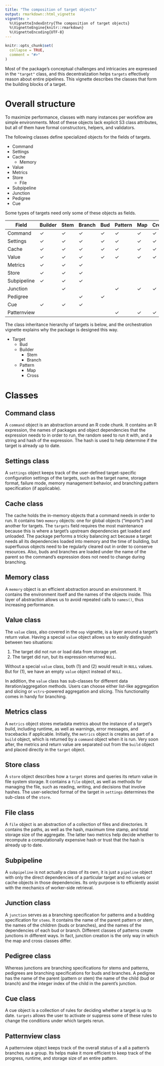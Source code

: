 ```yaml
---
title: "The composition of target objects"
output: rmarkdown::html_vignette
vignette: >
  %\VignetteIndexEntry{The composition of target objects}
  %\VignetteEngine{knitr::rmarkdown}
  %\VignetteEncoding{UTF-8}
---
```


```r
knitr::opts_chunk$set(
  collapse = TRUE,
  comment = "#>"
)
```

Most of the package's conceptual challenges and intricacies are expressed in the `"target"` class, and this decentralization helps `targets` effectively reason about entire pipelines. This vignette describes the classes that form the building blocks of a target.

# Overall structure

To maximize performance, classes with many instances per workflow are simple environments. Most of these objects lack explicit S3 class attributes, but all of them have formal constructors, helpers, and validators.

The following classes define specialized objects for the fields of targets.

* Command
* Settings
* Cache
    * Memory
* Value
* Metrics
* Store
    * File
* Subpipeline
* Junction
* Pedigree
* Cue

Some types of targets need only some of these objects as fields.

Field | Builder | Stem | Branch | Bud | Pattern | Map | Cross
---|---|---|---|---|---|---|---|
Command | ✓ | ✓ | ✓ | ✓ | ✓ | ✓ | ✓ | 
Settings | ✓ | ✓ | ✓ | ✓ | ✓ | ✓ | ✓ | 
Cache | ✓ | ✓ | ✓ | ✓ | ✓ | ✓ | ✓ | 
Value | ✓ | ✓ | ✓ | ✓ | ✓ | ✓ | ✓ | 
Metrics | ✓ | ✓ | ✓ | | | | |
Store | ✓ | ✓ | ✓ | | | | |
Subpipeline | ✓ | ✓ | ✓ |  | | | |
Junction |  | ✓ |  | | ✓ | ✓ | ✓ | 
Pedigree |  |  | ✓ | ✓ | | | |
Cue | ✓ | ✓ | ✓ | | | | |
Patternview | | | | | ✓ | ✓ | ✓ | 

The class inheritance hierarchy of targets is below, and the orchestration vignette explains why the package is designed this way.

* Target
    * Bud
    * Builder
        * Stem
        * Branch
    * Pattern
        * Map
        * Cross

# Classes

## Command class

A `command` object is an abstraction around an R code chunk. It contains an R expression, the names of packages and object dependencies that the expression needs to in order to run, the random seed to run it with, and a string and hash of the expression. The hash is used to help determine if the target is already up to date.

## Settings class

A `settings` object keeps track of the user-defined target-specific configuration settings of the targets, such as the target name, storage format, failure mode, memory management behavior, and branching pattern specification (if applicable).

## Cache class

The cache holds the in-memory objects that a command needs in order to run. It contains two `memory` objects: one for global objects ("imports") and another for targets. The `targets` field requires the most maintenance because this is where a target's upstream dependencies get loaded and unloaded. The package performs a tricky balancing act because a target needs all its dependencies loaded into memory and the time of building, but superfluous objects need to be regularly cleared out in order to conserve resources. Also, buds and branches are loaded under the name of the parent so the command's expression does not need to change during branching.

## Memory class

A `memory` object is an efficient abstraction around an environment. It contains the environment itself and the names of the objects inside. This layer of abstraction allows us to avoid repeated calls to `names()`, thus increasing performance.

## Value class

The `value` class, also covered in the `oop` vignette, is a layer around a target's return value. Having a special `value` object allows us to easily distinguish between two situations:

1. The target did not run or load data from storage yet.
1. The target did run, but its expression returned `NULL`.

Without a special `value` class, both (1) and (2) would result in `NULL` values. But for (1), we have an empty `value` object instead of `NULL`.

In addition, the `value` class has sub-classes for different data iteration/aggregation methods. Users can choose either list-like aggregation and slicing or `vctrs`-powered aggregation and slicing. This functionality comes in handy for branching.

## Metrics class

A `metrics` object stores metadata metrics about the instance of a target's build, including runtime, as well as warnings, error messages, and tracebacks if applicable. Initially, the `metrics` object is creates as part of a `build` object, which is returned by a `command` object when it is run. Very soon after, the metrics and return value are separated out from the `build` object and placed directly in the `target` object.

## Store class

A `store` object describes how a `target` stores and queries its return value in file system storage. It contains a `file` object, as well as methods for managing the file, such as reading, writing, and decisions that involve hashes. The user-selected format of the target in `settings` determines the sub-class of the `store`.

## File class

A `file` object is an abstraction of a collection of files and directories. It contains the paths, as well as the hash, maximum time stamp, and total storage size of the aggregate. The latter two metrics help decide whether to recompute a computationally expensive hash or trust that the hash is already up to date.

## Subpipeline

A `subpipeline` is not actually a class of its own, it is just a `pipeline` object with only the direct dependencies of a particular target and no values or cache objects in those dependencies. Its only purpose is to efficiently assist with the mechanics of worker-side retrieval.

## Junction class

A `junction` serves as a branching specification for patterns and a budding specification for `stems`. It contains the name of the parent pattern or stem, the names of the children (buds or branches), and the names of the dependencies of each bud or branch. Different classes of patterns create junctions in different ways. In fact, junction creation is the only way in which the map and cross classes differ.

## Pedigree class

Whereas junctions are branching specifications for stems and patterns, pedigrees are branching specifications for buds and branches. A pedigree has the name of the parent (pattern or stem) the name of the child (bud or branch) and the integer index of the child in the parent's junction.

## Cue class

A cue object is a collection of rules for deciding whether a target is up to date. `targets` allows the user to activate or suppress some of these rules to change the conditions under which targets rerun.

## Patternview class

A patternview object keeps track of the overall status of a all a pattern's branches as a group. Its helps make it more efficient to keep track of the progress, runtime, and storage size of an entire pattern.
